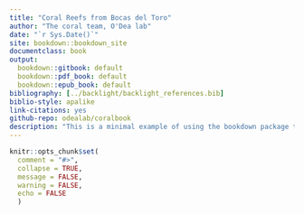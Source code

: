 ```yaml
--- 
title: "Coral Reefs from Bocas del Toro"
author: "The coral team, O'Dea lab"
date: "`r Sys.Date()`"
site: bookdown::bookdown_site
documentclass: book
output:
  bookdown::gitbook: default
  bookdown::pdf_book: default
  bookdown::epub_book: default
bibliography: [../backlight/backlight_references.bib]
biblio-style: apalike
link-citations: yes
github-repo: odealab/coralbook
description: "This is a minimal example of using the bookdown package to write a book. The output format for this example is bookdown::gitbook. This book focuses on reef corals in Bocas del Toro, Panama."
---
```


```r
knitr::opts_chunk$set(
  comment = "#>",
  collapse = TRUE,
  message = FALSE,
  warning = FALSE,
  echo = FALSE
  )
```

